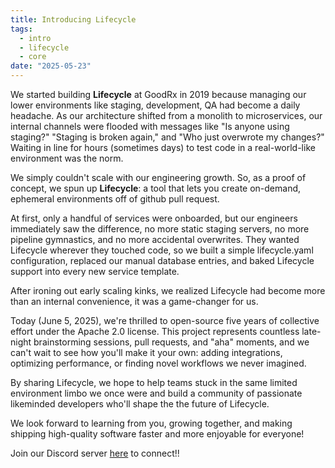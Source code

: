 ```yaml
---
title: Introducing Lifecycle
tags:
  - intro
  - lifecycle
  - core
date: "2025-05-23"
---
```



We started building **Lifecycle** at GoodRx in 2019 because managing our lower environments like staging, development, QA had become a daily headache. As our architecture shifted from a monolith to microservices, our internal channels were flooded with messages like "Is anyone using staging?" "Staging is broken again," and "Who just overwrote my changes?" Waiting in line for hours (sometimes days) to test code in a real-world-like environment was the norm.

We simply couldn't scale with our engineering growth. So, as a proof of concept, we spun up **Lifecycle**: a tool that lets you create on-demand, ephemeral environments off of github pull request.

At first, only a handful of services were onboarded, but our engineers immediately saw the difference, no more static staging servers, no more pipeline gymnastics, and no more accidental overwrites. They wanted Lifecycle wherever they touched code, so we built a simple lifecycle.yaml configuration, replaced our manual database entries, and baked Lifecycle support into every new service template.

After ironing out early scaling kinks, we realized Lifecycle had become more than an internal convenience, it was a game-changer for us.

Today (June 5, 2025), we're thrilled to open-source five years of collective effort under the Apache 2.0 license. This project represents countless late-night brainstorming sessions, pull requests, and "aha" moments, and we can't wait to see how you'll make it your own: adding integrations, optimizing performance, or finding novel workflows we never imagined.

By sharing Lifecycle, we hope to help teams stuck in the same limited environment limbo we once were and build a community of passionate likeminded developers who'll shape the the future of Lifecycle.

We look forward to learning from you, growing together, and making shipping high-quality software faster and more enjoyable for everyone!

Join our Discord server [here](https://discord.gg/TEtKgCs8T8) to connect!!
